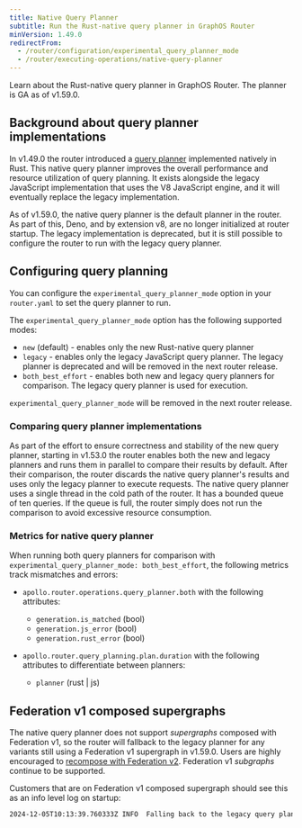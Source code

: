 ```yaml
---
title: Native Query Planner
subtitle: Run the Rust-native query planner in GraphOS Router
minVersion: 1.49.0
redirectFrom:
  - /router/configuration/experimental_query_planner_mode
  - /router/executing-operations/native-query-planner
---
```


Learn about the Rust-native query planner in GraphOS Router. The planner is GA as of v1.59.0.

## Background about query planner implementations

In v1.49.0 the router introduced a [query planner](/graphos/routing/about-router#query-planning) implemented natively in Rust. This native query planner improves the overall performance and resource utilization of query planning. It exists alongside the legacy JavaScript implementation that uses the V8 JavaScript engine, and it will eventually replace the legacy implementation.

As of v1.59.0, the native query planner is the default planner in the router. As part of this, Deno, and by extension v8, are no longer initialized at router startup. The legacy implementation is deprecated, but it is still possible to configure the router to run with the legacy query planner.

## Configuring query planning

You can configure the `experimental_query_planner_mode` option in your `router.yaml` to set the query planner to run.

The `experimental_query_planner_mode` option has the following supported modes:

- `new` (default) - enables only the new Rust-native query planner
- `legacy` - enables only the legacy JavaScript query planner. The legacy planner is deprecated and will be removed in the next router release.
- `both_best_effort` - enables both new and legacy query planners for comparison. The legacy query planner is used for execution.

`experimental_query_planner_mode` will be removed in the next router release.

### Comparing query planner implementations

As part of the effort to ensure correctness and stability of the new query planner, starting in v1.53.0 the router enables both the new and legacy planners and runs them in parallel to compare their results by default. After their comparison, the router discards the native query planner's results and uses only the legacy planner to execute requests. The native query planner uses a single thread in the cold path of the router. It has a bounded queue of ten queries. If the queue is full, the router simply does not run the comparison to avoid excessive resource consumption.

### Metrics for native query planner

When running both query planners for comparison with `experimental_query_planner_mode: both_best_effort`, the following metrics track mismatches and errors:

- `apollo.router.operations.query_planner.both` with the following attributes:

  - `generation.is_matched` (bool)
  - `generation.js_error` (bool)
  - `generation.rust_error` (bool)

- `apollo.router.query_planning.plan.duration` with the following attributes to differentiate between planners:
  - `planner` (rust | js)

## Federation v1 composed supergraphs

The native query planner does not support _supergraphs_ composed with Federation v1, so the router will fallback to the legacy planner for any variants still using a Federation v1 supergraph in v1.59.0. Users are highly encouraged to [recompose with Federation v2](https://www.apollographql.com/docs/graphos/reference/migration/to-federation-version-2#step-2-configure-your-composition-method).
Federation v1 _subgraphs_ continue to be supported.

Customers that are on Federation v1 composed supergraph should see this as an info level log on startup:

```bash
2024-12-05T10:13:39.760333Z INFO  Falling back to the legacy query planner: failed to initialize the query planner: Supergraphs composed with federation version 1 are not supported. Please recompose your supergraph with federation version 2 or greater
```